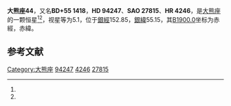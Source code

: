 {{Starbox begin
| name = 大熊座44
}}
{{Starbox observe
| epoch = [[J2000.0|J2000.0]]
| constell = [[大熊座|大熊座]]<ref name=SIMBAD>{{cite web
 | url=http://simbad.u-strasbg.fr/simbad/sim-id?Ident=HR+4246
 | title=Pulsating variable Star
 | publisher=Centre de Données astronomiques de Strasbourg
 | work=SIMBAD
 | accessdate=2012-07-13
 | archive-date=2016-03-17
 | archive-url=https://web.archive.org/web/20160317061911/http://simbad.u-strasbg.fr/simbad/sim-id?Ident=HR+4246
 | dead-url=no
 }}</ref><ref name=DATA>{{cite web
 | url=http://vizier.u-strasbg.fr/viz-bin/VizieR-5?-out.add=.&-source=5050&-corr=PK=HR&-out.max=9999&HR=4246
 | title=VizieR Detailed Page
 | accessdate=2012-07-13
 | archive-date=2016-03-04
 | archive-url=https://web.archive.org/web/20160304233414/http://vizier.u-strasbg.fr/viz-bin/VizieR-5?-out.add=.&-source=5050&-corr=PK=HR&-out.max=9999&HR=4246
 | dead-url=no
 }}</ref>
| 星官 = 
| ra = {{RA|10|53|34.5}}<ref name=SIMBAD /><ref name=DATA />
| dec = {{DEC|+54|35|6}}<ref name=SIMBAD /><ref name=DATA />
| appmag_v = 5.1<ref name=SIMBAD /><ref name=DATA />
}}
{{Starbox character
| class = K3III<ref name=SIMBAD /><ref name=DATA />
| b-v = 1.36<ref name=SIMBAD /><ref name=DATA />
| u-b = 1.52<ref name=SIMBAD /><ref name=DATA />
| r-i = 0.47E<ref name=SIMBAD /><ref name=DATA />
| variable = 
}}
{{Starbox astrometry
| radial_v = 1.52
| prop_mo_ra = 1
| parallax = 0.016
| p_error = 
}}
{{Starbox catalog
| names =BD+55 1418，[[SAO星表|SAO]] 27815，[[HD星表|HD]] 94247，[[HR星表|HR]] 4246}}
{{Starbox reference |Simbad=HR+4246}}
{{Starbox end}}

'''大熊座44'''，又名'''BD+55 1418'''，'''HD 94247'''、'''SAO 27815'''、'''HR 4246'''，是[[大熊座|大熊座]]的一颗恒星<ref name=SIMBAD /><ref name=DATA />，视星等为5.1，位于[[銀道座標系|銀經]]152.85，[[銀道座標系|銀緯]]55.15，其[[B1900.0|B1900.0]]坐标为赤經{{RA|10|47|31.2}}，赤緯{{DEC|+55|55.15|0}}。

== 参考文献 ==
{{reflist}}

{{star-stub}}

{{大熊座恒星}}
[[Category:大熊座|Category:大熊座]]
[[Category:HD和HDE天體|94247]]
[[Category:HR天體|4246]]
[[Category:SAO天體|27815]]